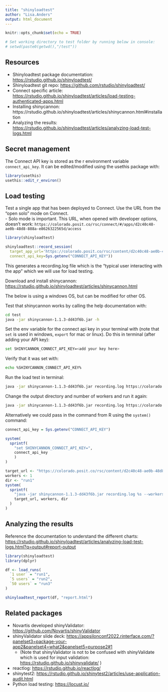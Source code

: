 ```yaml
---
title: "shinyloadtest"
author: "Lisa.Anders"
output: html_document
---
```


```r
knitr::opts_chunk$set(echo = TRUE)

# Set working directory to test folder by running below in console: 
# setwd(paste0(getwd(),"/test"))
```

## Resources 

 - Shinyloadtest package documentation: <https://rstudio.github.io/shinyloadtest/>
 - Shinyloadtest git repo: <https://github.com/rstudio/shinyloadtest/> 
 - Connect specific article: <https://rstudio.github.io/shinyloadtest/articles/load-testing-authenticated-apps.html>
 - Installing shinycannon: https://rstudio.github.io/shinyloadtest/articles/shinycannon.html#installation 
 - Analyzing the results: <https://rstudio.github.io/shinyloadtest/articles/analyzing-load-test-logs.html> 

## Secret management 

The Connect API key is stored as the r environment variable `connect_api_key`. It can be edited/modified using the usethis package with: 
```r
library(usethis)
usethis::edit_r_environ()
```

## Load testing

Test a single app that has been deployed to Connect. Use the URL from the "open solo" mode on Connect.  
 - Solo mode is important. This URL, when opened with developer options, doesn't work: `https://colorado.posit.co/rsc/connect/#/apps/d2c40c48-ae0b-48d8-888a-e8626322565d/access`

```r
library(shinyloadtest)

shinyloadtest::record_session(
  target_app_url='https://colorado.posit.co/rsc/content/d2c40c48-ae0b-48d8-888a-e8626322565d/', 
  connect_api_key=Sys.getenv("CONNECT_API_KEY"))

```

This generates a recording.log file which is the "typical user interacting with the app" which we will use for load testing. 

Download and install shinycannon: <https://rstudio.github.io/shinyloadtest/articles/shinycannon.html> 

The below is using a windows OS, but can be modified for other OS. 

Test that shinycannon works by calling the help documentation with: 

```bash
cd test
java -jar shinycannon-1.1.3-dd43f6b.jar -h
```

Set the env variable for the connect api key in your terminal with (note that `set` is used in windows, `export` for mac or linux). Do this in terminal (after adding your API key): 

```bash
set SHINYCANNON_CONNECT_API_KEY=<add your key here>
```

Verify that it was set with: 
```bash
echo %SHINYCANNON_CONNECT_API_KEY%
```

Run the load test in terminal: 

```bash
java -jar shinycannon-1.1.3-dd43f6b.jar recording.log https://colorado.posit.co/rsc/content/d2c40c48-ae0b-48d8-888a-e8626322565d/ --workers 1 --loaded-duration-minutes 2 --output-dir run1 --overwrite-output
```

Change the output directory and number of workers and run it again: 

```bash
java -jar shinycannon-1.1.3-dd43f6b.jar recording.log https://colorado.posit.co/rsc/content/d2c40c48-ae0b-48d8-888a-e8626322565d/ --workers 5 --loaded-duration-minutes 2 --output-dir run2 --overwrite-output
```

Alternatively we could pass in the command from R using the `system()` command: 

```r
connect_api_key = Sys.getenv("CONNECT_API_KEY")

system(
  sprintf(
    "set SHINYCANNON_CONNECT_API_KEY=",
    connect_api_key
    )
)

target_url <- "https://colorado.posit.co/rsc/content/d2c40c48-ae0b-48d8-888a-e8626322565d/"
workers <- 1
dir <- "run1"
system(
  sprintf(
    "java -jar shinycannon-1.1.3-dd43f6b.jar recording.log %s --workers %s --loaded-duration-minutes 2 --output-dir %s --overwrite-output",
    target_url, workers, dir
  )
)
```

## Analyzing the results 

Reference the documentation to understand the different charts: <https://rstudio.github.io/shinyloadtest/articles/analyzing-load-test-logs.html?q=output#report-output> 

```r
library(shinyloadtest)
library(dplyr)

df <- load_runs(
  `1 user` = "run1",
  `5 users` = "run2",
  `50 users` = "run3"
)

shinyloadtest_report(df, "report.html")

```


## Related packages

 - Novartis developed shinyValidator: <https://github.com/Novartis/shinyValidator> 
 - shinyValidator slide deck: <https://appsilonconf2022.rinterface.com/?panelset3=package-your-app2&panelset4=what2&panelset5=purpose2#1> 
   - (Note that shinyValidator is not to be confused with shinyValidate which is used for input validation: <https://rstudio.github.io/shinyvalidate/> )
 - reactlog: <https://rstudio.github.io/reactlog/> 
 - shinytest2: <https://rstudio.github.io/shinytest2/articles/use-application-audit.html> 
 - Python load testing: <https://locust.io/> 


